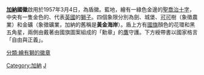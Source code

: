 {{Infobox coat of arms
|name             = 加纳国徽
|image            =Coat_of_arms_of_Ghana.svg
|image_width      = 250
|lesser           = Seal of the Presidency of the Republic of Ghana.svg
|lesser_alt       = 
|lesser_width     = 230
|lesser_caption   = [[加纳总统|加纳总统]]徽章
|armiger          = [[加纳共和国|加纳共和国]]
|year_adopted     =1957年3月4日
|crest            = 金边黑色的五角星
|torse            = 盾徽。藍地，繪有一綠色金邊的[[聖喬治十字|聖喬治十字]]，中央有一隻金色的、代表[[英國|英國]]的[[獅子|獅子]]。
|shield           = 盾上方有[[加納國旗|國旗]]顏色的花環和黑五角星，兩側由戴著由國旗圖案組成的「勳章」的[[鷹|鷹]]守護。下方綬帶書以國家格言「自由與正義」。
|supporters       = 
|compartment      = 
|motto            = 「自由與正義」
|orders           = 
|other_elements   = 
|earlier_versions = 
|use              = 
}}
'''[[加納|加納]]國徽'''啟用於1957年3月4日，為盾徽。藍地，繪有一綠色金邊的[[聖喬治十字|聖喬治十字]]，中央有一隻金色的、代表[[英國|英國]]的[[獅子|獅子]]。四個象限分別為劍、城堡、[[可可|可可]]樹（象徵農業）和金礦（象徵礦業，加納的舊稱是'''黃金海岸'''）。盾上方有[[加納國旗|國旗]]顏色的花環和黑五角星，兩側由戴著由國旗圖案組成的「勳章」的[[鷹|鷹]]守護。下方綬帶書以國家格言「自由與正義」。

{{非洲题目|国徽}}

[[Category:加納|Category:加納]]
[[Category:國徽|J]]
[[分類:繪有獅的徽章|分類:繪有獅的徽章]]